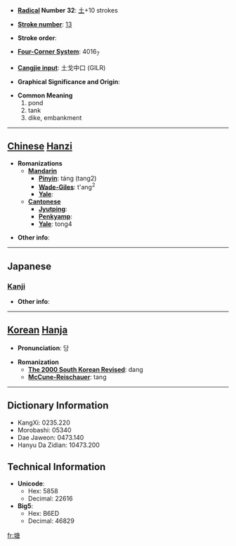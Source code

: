 * '''[[Wiktionary:Chinese radical index| Radical]] Number 32''': [[Wiktionary:Chinese radical index 土|土]]+10 strokes

* '''[[Wiktionary:Chinese total strokes index|Stroke number]]''': [[Wiktionary:Chinese total strokes index 13|13]]

* '''Stroke order''': 

* '''[[Wiktionary:Chinese four corner index|Four-Corner System]]''': 4016<sub>7</sub>

* '''[[Wiktionary:Chinese Cangjie index|Cangjie input]]''': 土戈中口 (GILR)

* '''Graphical Significance and Origin''': 

* '''Common Meaning'''
*#pond
*# tank
*# dike, embankment


----

== [[Chinese]] [[Hanzi]] ==

* '''Romanizations'''
** '''[[Mandarin]]'''
*** '''[[Pinyin]]''': táng (tang2)
*** '''[[Wade-Giles]]''': t'ang<sup>2</sup>
*** '''[[Yale]]''': 
** '''[[Cantonese]]'''
*** '''[[Jyutping]]''':
*** '''[[Penkyamp]]''': 
*** '''[[Yale]]''': tong4

* '''Other info''': 

----

==Japanese==
===[[Kanji]]===
{{kanji|on readings=[[とう]] (tō)|kun readings=[[つつみ]] (tsutsumi)}}

* '''Other info''':  

----

== [[Korean]] [[Hanja]] ==

* '''Pronunciation''': 당

* '''Romanization'''
** '''[[The 2000 South Korean Revised Romanization|The 2000 South Korean Revised]]''': dang
** '''[[McCune-Reischauer]]''': tang

----

== Dictionary Information ==

* KangXi: 0235.220
* Morobashi: 05340
* Dae Jaweon: 0473.140
* Hanyu Da Zidian: 10473.200

== Technical Information ==

* '''Unicode''':
** Hex: 5858
** Decimal: 22616
* '''Big5''':
** Hex: B6ED
** Decimal: 46829

[[fr:塘]]